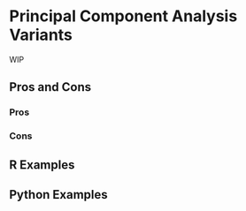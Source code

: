 # Principal Component Analysis Variants {#sec-too-many-pca-variants}

WIP

## Pros and Cons

### Pros

### Cons

## R Examples

## Python Examples
